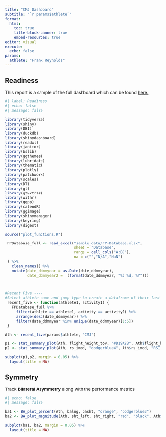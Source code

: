 ```yaml
---
title: "CMJ Dashboard"
subtitle: "`r params$athlete`"
format: 
  html:
    toc: true
    title-block-banner: true
    embed-resources: true
editor: visual
execute: 
  echo: false
params:
  athlete: "Frank Reynolds"
---
```


## Readiness

This report is a sample of the full dashboard which can be found [here.](https://andrewkates.shinyapps.io/FPDash_MultipleFile/ "Andrew's FP Dashboard"){target="_blank"}

```r
#| label: Readiness
#| echo: false
#| message: false

library(tidyverse)
library(shiny)
library(DBI)
library(duckdb)
library(shinydashboard)
library(readxl)
library(janitor)
library(bslib)
library(ggthemes)
library(lubridate)
library(thematic)
library(plotly)
library(patchwork)
library(scales)
library(DT)
library(gt)
library(gtExtras)
library(withr)
library(ggpp)
library(calendR)
library(ggimage)
library(shinymanager)
library(keyring)
library(digest)

source("plot_functions.R")

 FPDatabase_full <- read_excel("sample_data/FP-Database.xlsx",
                               sheet = "Database",
                               range = cell_cols("A:BQ"),
                               na = c("","N/A","NaN")
 ) %>%
   clean_names() %>%
   mutate(date_ddmmyear = as.Date(date_ddmmyear),
          date_ddmmyear2 =  (format(date_ddmmyear, "%b %d, %Y")))
 
 

#Recent Five ----
#Select athlete name and jump type to create a dataframe of their last five test dates
 recent_five <- function(athlete1, activity1) {
   FPDatabase_full %>%
     filter(athlete == athlete1, activity == activity1) %>%
     arrange(desc(date_ddmmyear)) %>%
     filter(date_ddmmyear %in% unique(date_ddmmyear)[1:5])
 }

Ath <- recent_five(params$athlete, "CMJ")

p1 <- stat_summary_plot(Ath, flight_height_tov, "#D19A2B", Ath$flight_height_tov, "Flight Height - TOV")
p2 <- stat_summary_plot(Ath, rs_imod, "dodgerblue4", Ath$rs_imod, "RSI mod")

subplot(p1,p2, margin = 0.05) %>%
  layout(title = NA)

```

## Symmetry

Track **Bilateral Asymmetry** along with the performance metrics

```r
#| echo: false
#| message: false

ba1 <- BA_plot_percent(Ath, balng, basht, "orange", "dodgerblue3")
ba2 <- BA_plot_magnitude(Ath, sht_left, sht_right, "red", "black", Ath$sht_left, Ath$sht_right)

subplot(ba1, ba2, margin = 0.05) %>%
  layout(title = NA)


```
